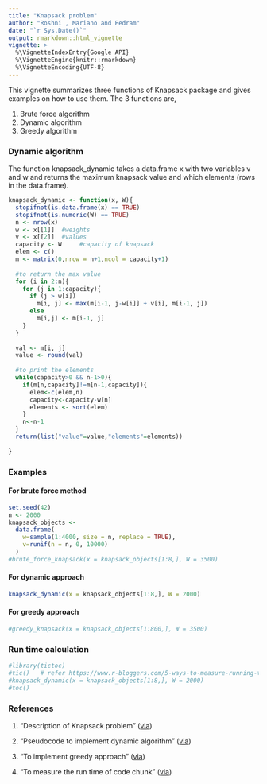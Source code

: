 ```yaml
---
title: "Knapsack problem"
author: "Roshni , Mariano and Pedram"
date: "`r Sys.Date()`"
output: rmarkdown::html_vignette
vignette: >
  %\VignetteIndexEntry{Google API}
  %\VignetteEngine{knitr::rmarkdown}
  %\VignetteEncoding{UTF-8}
---
```


This vignette summarizes three functions of Knapsack package and gives examples on how to use them.
The 3 functions are,

1. Brute force algorithm
2. Dynamic algorithm
3. Greedy algorithm

### Dynamic algorithm

The function knapsack_dynamic takes a data.frame x with two variables v and w and returns the maximum knapsack value and which elements (rows in the data.frame).

```r
knapsack_dynamic <- function(x, W){
  stopifnot(is.data.frame(x) == TRUE)
  stopifnot(is.numeric(W) == TRUE)
  n <- nrow(x)
  w <- x[[1]]  #weights
  v <- x[[2]]  #values
  capacity <- W     #capacity of knapsack
  elem <- c()
  m <- matrix(0,nrow = n+1,ncol = capacity+1)
 
  #to return the max value 
  for (i in 2:n){
    for (j in 1:capacity){
      if (j > w[i]) 
        m[i, j] <- max(m[i-1, j-w[i]] + v[i], m[i-1, j])
      else 
        m[i,j] <- m[i-1, j]
    }
  }
  
  val <- m[i, j]
  value <- round(val)
  
  #to print the elements
  while(capacity>0 && n-1>0){
    if(m[n,capacity]!=m[n-1,capacity]){
      elem<-c(elem,n)
      capacity<-capacity-w[n]
      elements <- sort(elem)
    }
    n<-n-1
  }
  return(list("value"=value,"elements"=elements))
  
}
```

### Examples

#### For brute force method

```r
set.seed(42)
n <- 2000
knapsack_objects <-
  data.frame(
    w=sample(1:4000, size = n, replace = TRUE),
    v=runif(n = n, 0, 10000)
  )
#brute_force_knapsack(x = knapsack_objects[1:8,], W = 3500)
```


#### For dynamic approach

```r
knapsack_dynamic(x = knapsack_objects[1:8,], W = 2000)
```

#### For greedy approach
```r
#greedy_knapsack(x = knapsack_objects[1:800,], W = 3500)
```

### Run time calculation

```r
#library(tictoc)
#tic()   # refer https://www.r-bloggers.com/5-ways-to-measure-running-time-of-r-code/
#knapsack_dynamic(x = knapsack_objects[1:8,], W = 2000)
#toc()
```


### References

1. "Description of Knapsack problem"
([via](https://en.wikipedia.org/wiki/Knapsack_problem))

2. "Pseudocode to implement dynamic algorithm"
([via](https://en.wikipedia.org/wiki/Knapsack_problem#0.2F1_knapsack_problem))

3. "To implement greedy approach"
([via](https://en.wikipedia.org/wiki/Knapsack_problem#Greedy_approximation_algorithm))

4. "To measure the run time of code chunk"
([via](https://www.r-bloggers.com/5-ways-to-measure-running-time-of-r-code/))
